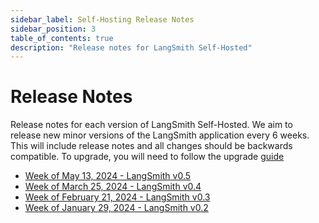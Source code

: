 ```yaml
---
sidebar_label: Self-Hosting Release Notes
sidebar_position: 3
table_of_contents: true
description: "Release notes for LangSmith Self-Hosted"
---
```


# Release Notes

Release notes for each version of LangSmith Self-Hosted. We aim to release new minor versions of the LangSmith application every 6 weeks. This will include release notes and all changes should be backwards compatible. To upgrade, you will need to follow the upgrade [guide](./administration/upgrades)

- [Week of May 13, 2024 - LangSmith v0.5](./release_notes/v0.5)
- [Week of March 25, 2024 - LangSmith v0.4](./release_notes/v0.4)
- [Week of February 21, 2024 - LangSmith v0.3](./release_notes/v0.3)
- [Week of January 29, 2024 - LangSmith v0.2](./release_notes/v0.2)
